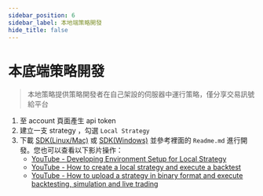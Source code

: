 ```yaml
---
sidebar_position: 6
sidebar_label: 本地端策略開發
hide_title: false
---
```



# 本底端策略開發


> 本地策略提供策略開發者在自己架設的伺服器中運行策略，僅分享交易訊號給平台

1. 至 account 頁面產生 api token
2. 建立一支 strategy ，勾選 `Local Strategy`
3. 下載 [SDK(Linux/Mac)](https://drive.google.com/open?id=1NVanTME-1roTcjfXwJ1vl_xA6SDVIlzM) 或 [SDK(Windows)](https://drive.google.com/open?id=1nvonyTV-XmMu5IstntRN6eYgX3tu8ulO) 並參考裡面的 `Readme.md` 進行開發。您也可以查看以下影片操作：
   - [YouTube - Developing Environment Setup for Local Strategy](https://www.youtube.com/watch?v=fEnzq7W5pQY)
   - [YouTube - How to create a local strategy and execute a backtest](https://www.youtube.com/watch?v=fOoDe73hmzA)
   - [YouTube - How to upload a strategy in binary format and execute backtesting, simulation and live trading](https://www.youtube.com/watch?v=Gvmhlef220Y)